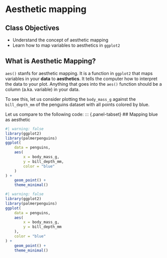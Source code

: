 # Aesthetic mapping

::: {.callout-note}
## Class Objectives
- Understand the concept of aesthetic mapping
- Learn how to map variables to aesthetics in `ggplot2`
:::

## What is Aesthetic Mapping?
`aes()` stanfs for aesthetic mapping. It is a function in `ggplot2` that maps variables in your **data** to **aesthetics**. It tells the computer how to interpret the data to your plot. Anything that goes into the `aes()` function should be a column (a.ka. variable) in your data.

To see this, let us consider plotting the `body_mass_g` against the `bill_depth_mm` of the penguins dataset with all points colored by blue.

Let us compare to the following code:
::: {.panel-tabset}
## Mapping blue as aesthetic
```r
#| warning: false
library(ggplot2)
library(palmerpenguins)
ggplot(
    data = penguins,
    aes(
        x = body_mass_g,
        y = bill_depth_mm,
        color = "blue"
    )
) +
    geom_point() +
    theme_minimal()
```


```r
#| warning: false
library(ggplot2)
library(palmerpenguins)
ggplot(
    data = penguins,
    aes(
        x = body_mass_g,
        y = bill_depth_mm
    ),
    color = "blue"
) +
    geom_point() +
    theme_minimal()
```